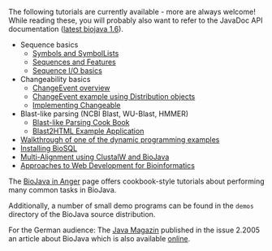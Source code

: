 The following tutorials are currently available - more are always welcome! While reading these, you will probably also want to refer to the JavaDoc API documentation ([http://www.biojava.org/docs/api/index.html latest biojava 1.6]).

* Sequence basics
** [[BioJava:Tutorial:Symbols and SymbolLists|Symbols and SymbolLists]]
** [[BioJava:Tutorial:Sequences and Features|Sequences and Features]] 
** [[BioJava:Tutorial:Sequence IO basics|Sequence I/O basics]] 
* Changeability basics
** [[BioJava:Tutorial:ChangeEvent overview|ChangeEvent overview]] 
** [[BioJava:Tutorial:ChangeEvent example using Distribution objects|ChangeEvent example using Distribution objects]] 
** [[BioJava:Tutorial:Implementing Changeable|Implementing Changeable]]
* Blast-like parsing (NCBI Blast, WU-Blast, HMMER)
** [[BioJava:Tutorial:Blast-like Parsing Cook Book|Blast-like Parsing Cook Book]]
** [[BioJava:Tutorial:Blast2HTML Example Application|Blast2HTML Example Application]]
* [[BioJava:Tutorial:Dynamic programming examples|Walkthrough of one of the dynamic programming examples]] 
* [[BioJava:Tutorial:Installing BioSQL|Installing BioSQL]]
* [[BioJava:Tutorial:MultiAlignClustalW|Multi-Alignment using ClustalW and BioJava]]
* [http://medicalcomputing.net/tools_dna1.php Approaches to Web Development for Bioinformatics]
The [[BioJava:Cookbook|BioJava in Anger]] page offers cookbook-style tutorials about performing many common tasks in BioJava. 

Additionally, a number of small demo programs can be found in the <code>demos</code> directory of the BioJava source distribution.

For the German audience: The [http://www.java-magazin.de/ Java Magazin] published in the issue 2.2005 an article about BioJava which is also available [http://www.biojava.org/presentations/JM_2.05_20-23.pdf online].
